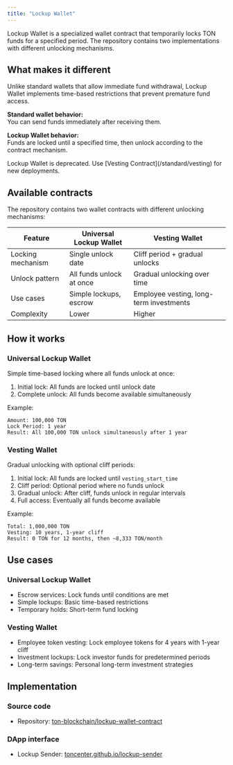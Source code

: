 ```yaml
---
title: "Lockup Wallet"
---
```



Lockup Wallet is a specialized wallet contract that temporarily locks TON funds for a specified period. The repository contains two implementations with different unlocking mechanisms.

## What makes it different

Unlike standard wallets that allow immediate fund withdrawal, Lockup Wallet implements time-based restrictions that prevent premature fund access.

**Standard wallet behavior:**\
You can send funds immediately after receiving them.

**Lockup Wallet behavior:**\
Funds are locked until a specified time, then unlock according to the contract mechanism.

<Aside
  type="danger"
  title="Legacy contract"
>
  Lockup Wallet is deprecated. Use [Vesting Contract](/standard/vesting) for new deployments.
</Aside>

## Available contracts

The repository contains two wallet contracts with different unlocking mechanisms:

| Feature | Universal Lockup Wallet | Vesting Wallet |
|---------|-------------------------|----------------|
| Locking mechanism | Single unlock date | Cliff period + gradual unlocks |
| Unlock pattern | All funds unlock at once | Gradual unlocking over time |
| Use cases | Simple lockups, escrow | Employee vesting, long-term investments |
| Complexity | Lower | Higher |

## How it works

### Universal Lockup Wallet

Simple time-based locking where all funds unlock at once:

1. Initial lock: All funds are locked until unlock date
2. Complete unlock: All funds become available simultaneously

Example:
```
Amount: 100,000 TON
Lock Period: 1 year
Result: All 100,000 TON unlock simultaneously after 1 year
```

### Vesting Wallet

Gradual unlocking with optional cliff periods:

1. Initial lock: All funds are locked until `vesting_start_time`
2. Cliff period: Optional period where no funds unlock
3. Gradual unlock: After cliff, funds unlock in regular intervals
4. Full access: Eventually all funds become available

Example:
```
Total: 1,000,000 TON
Vesting: 10 years, 1-year cliff
Result: 0 TON for 12 months, then ~8,333 TON/month
```

## Use cases

### Universal Lockup Wallet
- Escrow services: Lock funds until conditions are met
- Simple lockups: Basic time-based restrictions
- Temporary holds: Short-term fund locking

### Vesting Wallet
- Employee token vesting: Lock employee tokens for 4 years with 1-year cliff
- Investment lockups: Lock investor funds for predetermined periods
- Long-term savings: Personal long-term investment strategies

## Implementation

### Source code
- Repository: [ton-blockchain/lockup-wallet-contract](https://github.com/ton-blockchain/lockup-wallet-contract)

### DApp interface
- Lockup Sender: [toncenter.github.io/lockup-sender](https://toncenter.github.io/lockup-sender/)
